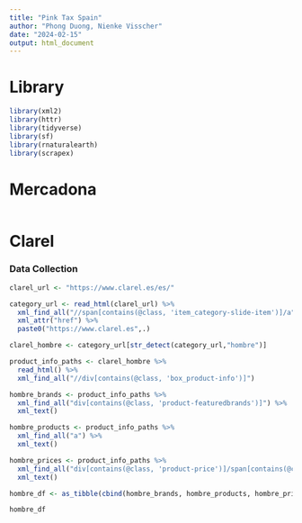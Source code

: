 ```yaml
---
title: "Pink Tax Spain"
author: "Phong Duong, Nienke Visscher"
date: "2024-02-15"
output: html_document
---
```


# Library

```r
library(xml2)
library(httr)
library(tidyverse)
library(sf)
library(rnaturalearth)
library(scrapex)
```

# Mercadona

```r

```

# Clarel

### Data Collection

```r
clarel_url <- "https://www.clarel.es/es/"

category_url <- read_html(clarel_url) %>% 
  xml_find_all("//span[contains(@class, 'item_category-slide-item')]/a") %>% 
  xml_attr("href") %>% 
  paste0("https://www.clarel.es",.)
```

```r
clarel_hombre <- category_url[str_detect(category_url,"hombre")]

product_info_paths <- clarel_hombre %>%
  read_html() %>% 
  xml_find_all("//div[contains(@class, 'box_product-info')]")
```

```r
hombre_brands <- product_info_paths %>% 
  xml_find_all("div[contains(@class, 'product-featuredbrands')]") %>% 
  xml_text()

hombre_products <- product_info_paths %>% 
  xml_find_all("a") %>% 
  xml_text()

hombre_prices <- product_info_paths %>% 
  xml_find_all("div[contains(@class, 'product-price')]/span[contains(@class,'final-price')]") %>% 
  xml_text()

hombre_df <- as_tibble(cbind(hombre_brands, hombre_products, hombre_prices))

hombre_df
```
